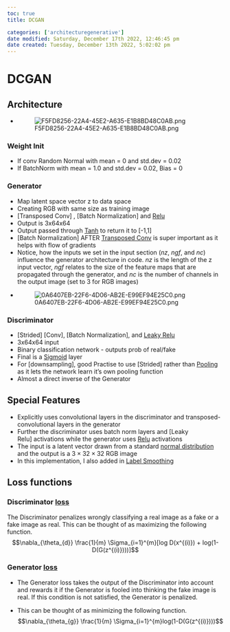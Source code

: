 ```yaml
---
toc: true
title: DCGAN

categories: ['architecturegenerative']
date modified: Saturday, December 17th 2022, 12:46:45 pm
date created: Tuesday, December 13th 2022, 5:02:02 pm
---
```


# DCGAN


## Architecture
- ![F5FD8256-22A4-45E2-A635-E1B8BD48C0AB.png](F5FD8256-22A4-45E2-A635-E1B8BD48C0AB.png)

### Weight Init
- If conv Random Normal with mean = 0 and std.dev = 0.02
- If BatchNorm with mean = 1.0 and std.dev = 0.02, Bias = 0

### Generator
- Map latent space vector z to data space
- Creating RGB with same size as training image
- [Transposed Conv] , [Batch Normalization] and [Relu](Transposed Conv] , [Batch Normalization] and [Relu.qmd)
- Output is 3x64x64
- Output passed through [Tanh](Tanh.qmd) to return it to [-1,1]
- [Batch Normalization] AFTER [Transposed Conv](Batch Normalization] AFTER [Transposed Conv.qmd) is super important as it helps with flow of gradients
- Notice, how the inputs we set in the input section (_nz_, _ngf_, and _nc_) influence the generator architecture in code. _nz_ is the length of the z input vector, _ngf_ relates to the size of the feature maps that are propagated through the generator, and _nc_ is the number of channels in the output image (set to 3 for RGB images)
- ![0A6407EB-22F6-4D06-AB2E-E99EF94E25C0.png](0A6407EB-22F6-4D06-AB2E-E99EF94E25C0.png)

### Discriminator
- [Strided] [Conv], [Batch Normalization], and [Leaky Relu](Strided] [Conv], [Batch Normalization], and [Leaky Relu.qmd)
- 3x64x64 input
- Binary classification network - outputs prob of real/fake
- Final is a [Sigmoid](Sigmoid.qmd) layer
- For [downsampling], good Practise to use [Strided] rather than [Pooling](downsampling], good Practise to use [Strided] rather than [Pooling.qmd) as it lets the network learn it's own pooling function
- Almost a direct inverse of the Generator

## Special Features
-   Explicitly uses convolutional layers in the discriminator and transposed-convolutional layers in the generator
-   Further the discriminator uses batch norm layers and [Leaky Relu] activations while the generator uses [Relu](Leaky Relu] activations while the generator uses [Relu.qmd) activations
-   The input is a latent vector drawn from a standard [normal distribution](normal distribution.qmd) and the output is a $3 \times 32 \times 32$ RGB image
-   In this implementation, I also added in [Label Smoothing](Label Smoothing.qmd)

## Loss functions

### Discriminator [loss](loss.qmd)
The Discriminator penalizes wrongly classifying a real image as a fake or a fake image as real. This can be thought of as maximizing the following function.
$$\nabla_{\theta_{d}} \frac{1}{m} \Sigma_{i=1}^{m}[log D(x^{(i)}) + log(1-D(G(z^{(i)})))]$$
  

### Generator [loss](loss.qmd)
- The Generator loss takes the output of the Discriminator into account and rewards it if the Generator is fooled into thinking the fake image is real. If this condition is not satisfied, the Generator is penalized.

- This can be thought of as minimizing the following function.
$$\nabla_{\theta_{g}} \frac{1}{m} \Sigma_{i=1}^{m}log(1-D(G(z^{(i)})))$$



